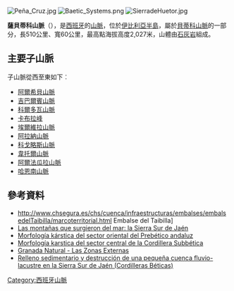 {{Coord|37|33|0|N|3|22|0|W|display=title}}

[[Image:Peña_Cruz.jpg|right]]
[[Image:Baetic_Systems.png|thumb]]
[[Image:SierradeHuetor.jpg|thumb]]

'''薩貝蒂科山脈'''（{{lang-es|Cordillera Subbética}}），是[[西班牙|西班牙]]的[[山脈|山脈]]，位於[[伊比利亞半島|伊比利亞半島]]，屬於[[貝蒂科山脈|貝蒂科山脈]]的一部分，長510公里、寬60公里，最高點海拔高度2,027米，山體由[[石灰岩|石灰岩]]組成。

==主要子山脈==
子山脈從西至東如下︰
*[[阿爾希貝山脈|阿爾希貝山脈]]
*[[吉巴爾賓山脈|吉巴爾賓山脈]]
*[[科爾多瓦山脈|科爾多瓦山脈]]
*[[卡布拉峰|卡布拉峰]]
*[[埃爾維拉山脈|埃爾維拉山脈]]
*[[阿拉納山脈|阿拉納山脈]]
*[[科戈略斯山脈|科戈略斯山脈]]
*[[韋托爾山脈|韋托爾山脈]]
*[[阿爾法瓜拉山脈|阿爾法瓜拉山脈]]
*[[哈恩南山脈|哈恩南山脈]]

==參考資料==
*http://www.chsegura.es/chs/cuenca/infraestructuras/embalses/embalsedelTaibilla/marcoterritorial.html {{Wayback|url=http://www.chsegura.es/chs/cuenca/infraestructuras/embalses/embalsedelTaibilla/marcoterritorial.html |date=20201022041821 }} Embalse del Taibilla]
*[http://www.sociedadgeologica.es/archivos_pdf/g12triptico_jaen.pdf Las montañas que surgieron del mar: la Sierra Sur de Jaén] {{Wayback|url=http://www.sociedadgeologica.es/archivos_pdf/g12triptico_jaen.pdf |date=20200928062518 }}
*[http://aguas.igme.es/igme/publica/libro103/pdf/lib103/capiII_04.pdf Morfología kárstica del sector oriental del Prebético andaluz] {{Wayback|url=http://aguas.igme.es/igme/publica/libro103/pdf/lib103/capiII_04.pdf |date=20120321061312 }}
*[http://openlibrary.org/books/OL4030404M/Morfologi%CC%81a_karstica_del_sector_central_de_la_Cordillera_Subbe%CC%81tica Morfología karstica del sector central de la Cordillera Subbética] {{Wayback|url=http://openlibrary.org/books/OL4030404M/Morfologi%CC%81a_karstica_del_sector_central_de_la_Cordillera_Subbe%CC%81tica |date=20160408165920 }}
*[http://www.granadanatural.com/blog.php?mes=9&anio=2009 Granada Natural - Las Zonas Externas] {{Wayback|url=http://www.granadanatural.com/blog.php?mes=9&anio=2009 |date=20140714200202 }}
*[http://www.sociedadgeologica.es/archivos/geogacetas/Geo33/Art16.pdf Relleno sedimentario y destrucción de una pequeña cuenca fluvio-lacustre en la Sierra Sur de Jaén (Cordilleras Béticas)] {{Wayback|url=http://www.sociedadgeologica.es/archivos/geogacetas/Geo33/Art16.pdf |date=20181005151919 }}

{{Spain-geo-stub}}
[[Category:西班牙山脈|Category:西班牙山脈]]